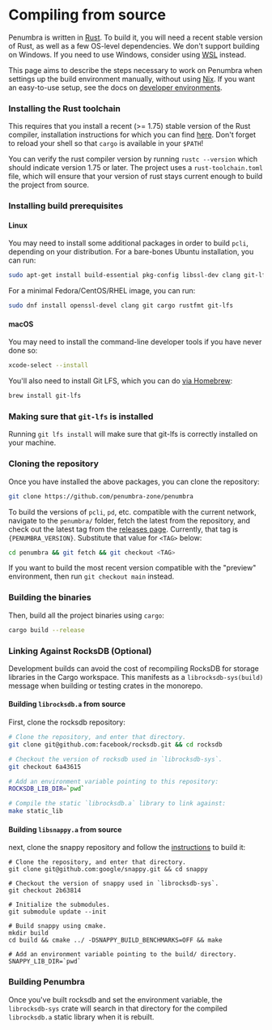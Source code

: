 
# Compiling from source

Penumbra is written in [Rust]. To build it, you will need a recent
stable version of Rust, as well as a few OS-level dependencies.
We don't support building on Windows. If you need to use Windows,
consider using [WSL] instead.

This page aims to describe the steps necessary to work on Penumbra when
settings up the build environment manually, without using [Nix].
If you want an easy-to-use setup, see the docs on [developer environments](./dev-env.md).

### Installing the Rust toolchain

This requires that you install a recent (>= 1.75) stable version
of the Rust compiler, installation instructions for which you can find
[here](https://www.rust-lang.org/learn/get-started). Don't forget to reload your shell so that
`cargo` is available in your `$PATH`!

You can verify the rust compiler version by running `rustc --version` which should indicate version 1.75 or later.
The project uses a `rust-toolchain.toml` file, which will ensure that your version of rust stays current enough
to build the project from source.

### Installing build prerequisites

#### Linux

You may need to install some additional packages in order to build `pcli`,
depending on your distribution. For a bare-bones Ubuntu installation, you can
run:

```bash
sudo apt-get install build-essential pkg-config libssl-dev clang git-lfs
```

For a minimal Fedora/CentOS/RHEL image, you can run:

```bash
sudo dnf install openssl-devel clang git cargo rustfmt git-lfs
```

#### macOS

You may need to install the command-line developer tools if you have never done
so:
```bash
xcode-select --install
```

You'll also need to install Git LFS, which you can do [via Homebrew](https://docs.github.com/en/repositories/working-with-files/managing-large-files/installing-git-large-file-storage?platform=mac):

```bash
brew install git-lfs
```

### Making sure that `git-lfs` is installed

Running `git lfs install` will make sure that git-lfs is correctly installed on your machine.

### Cloning the repository

Once you have installed the above packages, you can clone the repository:

```bash
git clone https://github.com/penumbra-zone/penumbra
```

To build the versions of `pcli`, `pd`, etc. compatible with the current network,
navigate to the `penumbra/` folder, fetch the latest from the repository, and check out the
latest tag from the [releases page](https://github.com/penumbra-zone/penumbra/releases).
Currently, that tag is <code>{PENUMBRA_VERSION}</code>. Substitute that value for `<TAG>`
below:

```bash
cd penumbra && git fetch && git checkout <TAG>
```

If you want to build the most recent version compatible with the "preview" environment,
then run `git checkout main` instead.

### Building the binaries

Then, build all the project binaries using `cargo`:

```bash
cargo build --release
```

### Linking Against RocksDB (Optional)

Development builds can avoid the cost of recompiling RocksDB for storage libraries in the Cargo
workspace. This manifests as a `librocksdb-sys(build)` message when building or testing crates
in the monorepo.

#### Building `librocksdb.a` from source

First, clone the rocksdb repository:

```sh
# Clone the repository, and enter that directory.
git clone git@github.com:facebook/rocksdb.git && cd rocksdb

# Checkout the version of rocksdb used in `librocksdb-sys`.
git checkout 6a43615

# Add an environment variable pointing to this repository:
ROCKSDB_LIB_DIR=`pwd`

# Compile the static `librocksdb.a` library to link against:
make static_lib
```

#### Building `libsnappy.a` from source

next, clone the snappy repository and follow the
[instructions][snappy-build] to build it:

```
# Clone the repository, and enter that directory.
git clone git@github.com:google/snappy.git && cd snappy

# Checkout the version of snappy used in `librocksdb-sys`.
git checkout 2b63814

# Initialize the submodules.
git submodule update --init

# Build snappy using cmake.
mkdir build
cd build && cmake ../ -DSNAPPY_BUILD_BENCHMARKS=OFF && make

# Add an environment variable pointing to the build/ directory.
SNAPPY_LIB_DIR=`pwd`
```

### Building Penumbra

Once you've built rocksdb and set the environment variable, the `librocksdb-sys` crate will search
in that directory for the compiled `librocksdb.a` static library when it is rebuilt.

[Rust]: https://www.rust-lang.org/
[snappy-build]: https://github.com/google/snappy?tab=readme-ov-file#building
[protoc-install]: https://grpc.io/docs/protoc-installation/
[WSL]: https://learn.microsoft.com/en-us/windows/wsl/install
[Nix]: https://nixos.org/
